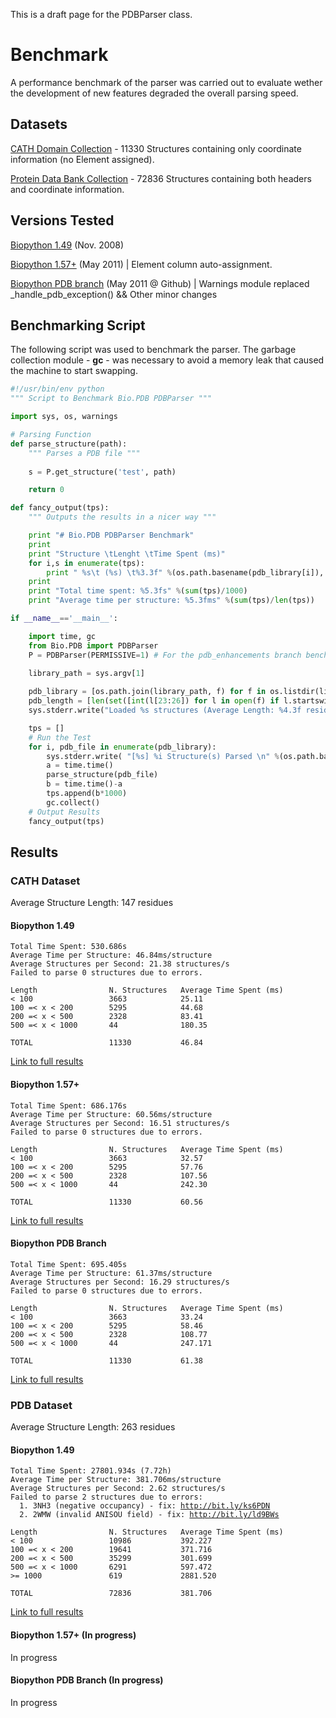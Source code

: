 This is a draft page for the PDBParser class.

= Benchmark =

A performance benchmark of the parser was carried out to evaluate wether the development of new features degraded the overall parsing speed. 

== Datasets ==

[http://release.cathdb.info/v3.4.0/CathDomainList CATH Domain Collection] - 11330 Structures containing only coordinate information (no Element assigned).

[ftp://ftp.wwpdb.org/pub/pdb/data/structures/divided/pdb/ Protein Data Bank Collection] - 72836 Structures containing both headers and coordinate information.

== Versions Tested ==

[http://biopython.org/DIST/biopython-1.49.zip Biopython 1.49]  (Nov. 2008)

[https://github.com/biopython/biopython Biopython 1.57+] (May 2011) | Element column auto-assignment.

[https://github.com/JoaoRodrigues/biopython/tree/pdb_enhancements Biopython PDB branch] (May 2011 @ Github) | Warnings module replaced _handle_pdb_exception() && Other minor changes

== Benchmarking Script ==

The following script was used to benchmark the parser. The garbage collection module - <b>gc</b> - was necessary to avoid a memory leak that caused the machine to start swapping.

<source lang=python>
#!/usr/bin/env python
""" Script to Benchmark Bio.PDB PDBParser """

import sys, os, warnings

# Parsing Function
def parse_structure(path):
    """ Parses a PDB file """
    
    s = P.get_structure('test', path)

    return 0

def fancy_output(tps):
    """ Outputs the results in a nicer way """

    print "# Bio.PDB PDBParser Benchmark"
    print
    print "Structure \tLenght \tTime Spent (ms)"
    for i,s in enumerate(tps):
        print " %s\t (%s) \t%3.3f" %(os.path.basename(pdb_library[i]), pdb_length[i], s)
    print 
    print "Total time spent: %5.3fs" %(sum(tps)/1000)
    print "Average time per structure: %5.3fms" %(sum(tps)/len(tps))

if __name__=='__main__':

    import time, gc
    from Bio.PDB import PDBParser
    P = PDBParser(PERMISSIVE=1) # For the pdb_enhancements branch benchmarking, PERMISSIVE was set to 2 (silence warnings).
   
    library_path = sys.argv[1]

    pdb_library = [os.path.join(library_path, f) for f in os.listdir(library_path)]
    pdb_length = [len(set([int(l[23:26]) for l in open(f) if l.startswith('ATOM')])) for f in pdb_library] # Unique counting of residues
    sys.stderr.write("Loaded %s structures (Average Length: %4.3f residues)\n" %(len(pdb_length), (sum(pdb_length)/float(len(pdb_length)))))

    tps = []
    # Run the Test
    for i, pdb_file in enumerate(pdb_library):    
        sys.stderr.write( "[%s] %i Structure(s) Parsed \n" %(os.path.basename(pdb_file), i+1) )
        a = time.time()
        parse_structure(pdb_file)
        b = time.time()-a
        tps.append(b*1000)
        gc.collect()
    # Output Results
    fancy_output(tps)
</source>

== Results ==

=== CATH Dataset ===

Average Structure Length: 147 residues

==== Biopython 1.49 ====


 Total Time Spent: 530.686s
 Average Time per Structure: 46.84ms/structure
 Average Structures per Second: 21.38 structures/s
 Failed to parse 0 structures due to errors.

 Length                N. Structures   Average Time Spent (ms)
 < 100                 3663            25.11
 100 =< x < 200        5295            44.68
 200 =< x < 500        2328            83.41
 500 =< x < 1000       44              180.35

 TOTAL                 11330           46.84

[http://nmr.chem.uu.nl/~joao/f/benchmark_CATH-biopython_149.time Link to full results]

==== Biopython 1.57+ ====


 Total Time Spent: 686.176s
 Average Time per Structure: 60.56ms/structure
 Average Structures per Second: 16.51 structures/s
 Failed to parse 0 structures due to errors.

 Length                N. Structures   Average Time Spent (ms)
 < 100                 3663            32.57
 100 =< x < 200        5295            57.76
 200 =< x < 500        2328            107.56
 500 =< x < 1000       44              242.30

 TOTAL                 11330           60.56

[http://nmr.chem.uu.nl/~joao/f/benchmark_CATH-biopython_current.time Link to full results]

==== Biopython PDB Branch ====


 Total Time Spent: 695.405s
 Average Time per Structure: 61.37ms/structure
 Average Structures per Second: 16.29 structures/s
 Failed to parse 0 structures due to errors.

 Length                N. Structures   Average Time Spent (ms)
 < 100                 3663            33.24
 100 =< x < 200        5295            58.46
 200 =< x < 500        2328            108.77
 500 =< x < 1000       44              247.171

 TOTAL                 11330           61.38

[http://nmr.chem.uu.nl/~joao/f/benchmark_CATH-biopython_pdb_enhancements.time Link to full results]

=== PDB Dataset ===

Average Structure Length: 263 residues

==== Biopython 1.49 ====

 Total Time Spent: 27801.934s (7.72h)
 Average Time per Structure: 381.706ms/structure
 Average Structures per Second: 2.62 structures/s
 Failed to parse 2 structures due to errors:
   1. 3NH3 (negative occupancy) - fix: http://bit.ly/ks6PDN
   2. 2WMW (invalid ANISOU field) - fix: http://bit.ly/ld9BWs

 Length                N. Structures   Average Time Spent (ms)
 < 100                 10986           392.227
 100 =< x < 200        19641           371.716
 200 =< x < 500        35299           301.699
 500 =< x < 1000       6291            597.472
 >= 1000               619             2881.520

 TOTAL                 72836           381.706

[http://nmr.chem.uu.nl/~joao/f/benchmark_PDB-biopython1.49.time Link to full results]

==== Biopython 1.57+ (In progress) ====

In progress

==== Biopython PDB Branch (In progress) ====

In progress
